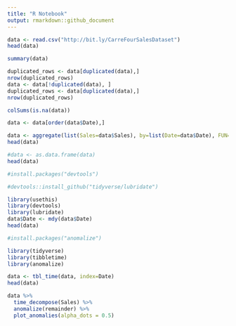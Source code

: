 ```yaml
---
title: "R Notebook"
output: rmarkdown::github_document
---
```


```r
data <- read.csv("http://bit.ly/CarreFourSalesDataset")
head(data)
```

```r
summary(data)
```

```r
duplicated_rows <- data[duplicated(data),]
nrow(duplicated_rows)
data <- data[!duplicated(data), ]
duplicated_rows <- data[duplicated(data),]
nrow(duplicated_rows)
```

```r
colSums(is.na(data))
```
```r
data <- data[order(data$Date),]
```




```r
data <- aggregate(list(Sales=data$Sales), by=list(Date=data$Date), FUN=sum)
head(data)
```


```r
#data <- as.data.frame(data)
head(data)
```



```r
#install.packages("devtools")

#devtools::install_github("tidyverse/lubridate")
```



```r
library(usethis)
library(devtools)
library(lubridate)
data$Date <- mdy(data$Date)
head(data)
```

```r
#install.packages("anomalize")
```



```r
library(tidyverse)
library(tibbletime)
library(anomalize)
```

```r
data <- tbl_time(data, index=Date)
head(data)
```






```r
data %>% 
  time_decompose(Sales) %>%
  anomalize(remainder) %>% 
  plot_anomalies(alpha_dots = 0.5)
  
```